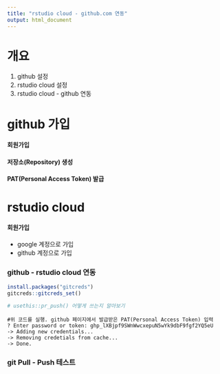 ```yaml
---
title: "rstudio cloud - github.com 연동"
output: html_document
---
```


# 개요

1. github 설정
2. rstudio cloud 설정
3. rstudio cloud - github 연동

# github 가입

#### 회원가입

#### 저장소(Repository) 생성

#### PAT(Personal Access Token) 발급

# rstudio cloud

#### 회원가입
 * google 계정으로 가입
 * github 계정으로 가입

### github - rstudio cloud 연동
```r
install.packages("gitcreds")
gitcreds::gitcreds_set()
```

```r
# usethis::pr_push() 어떻게 쓰는지 알아보기
```

```console
#위 코드를 실행. github 페이지에서 발급받은 PAT(Personal Access Token) 입력
? Enter password or token: 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
-> Adding new credentials...
-> Removing credetials from cache...
-> Done.
```

### git Pull - Push 테스트





